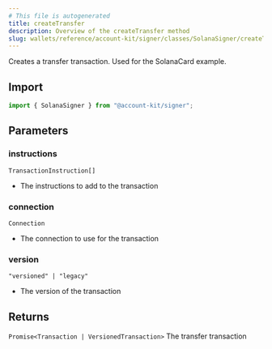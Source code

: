 ```yaml
---
# This file is autogenerated
title: createTransfer
description: Overview of the createTransfer method
slug: wallets/reference/account-kit/signer/classes/SolanaSigner/createTransfer
---
```


Creates a transfer transaction. Used for the SolanaCard example.

## Import

```ts
import { SolanaSigner } from "@account-kit/signer";
```

## Parameters

### instructions

`TransactionInstruction[]`

- The instructions to add to the transaction

### connection

`Connection`

- The connection to use for the transaction

### version

`"versioned" | "legacy"`

- The version of the transaction

## Returns

`Promise<Transaction | VersionedTransaction>`
The transfer transaction

